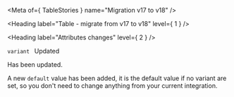 
<Meta of={ TableStories } name="Migration v17 to v18" />

<Heading label="Table - migrate from v17 to v18" level={ 1 } />

<Heading label="Attributes changes" level={ 2 } />

`variant ` <Badge color="information" size="sm">Updated</Badge>

Has been updated.

A new `default` value has been added, it is the default value if no variant are set,
so you don't need to change anything from your current integration.
